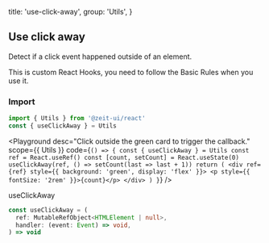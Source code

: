 
  title: 'use-click-away',
  group: 'Utils',
}

## Use click away

Detect if a click event happened outside of an element.

This is custom React Hooks, you need to follow the <Link target="_blank" color href="https://reactjs.org/docs/hooks-rules.html">Basic Rules</Link> when you use it.

<Spacer y={1.5} />

### Import

```jsx
import { Utils } from '@zeit-ui/react'
const { useClickAway } = Utils
```

<Playground
  desc="Click outside the green card to trigger the callback."
  scope={{ Utils }}
  code={`
() => {
  const { useClickAway } = Utils
  const ref = React.useRef()
  const [count, setCount] = React.useState(0)
  useClickAway(ref, () => setCount(last => last + 1))
  return (
    <div ref={ref} style={{ background: 'green', display: 'flex' }}>
      <p style={{ fontSize: '2rem' }}>{count}</p>
    </div>
  )
}
`} />

<Attributes edit="/pages/en-us/components/use-click-away.mdx">
<Attributes.Title>useClickAway</Attributes.Title>

```ts
const useClickAway = (
  ref: MutableRefObject<HTMLElement | null>,
  handler: (event: Event) => void,
) => void
```

</Attributes>

